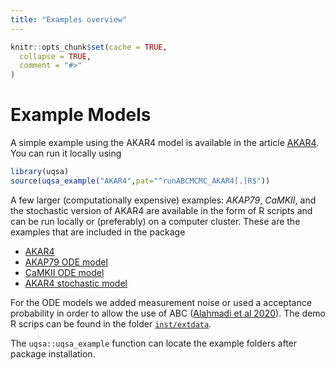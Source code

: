 ```yaml
---
title: "Examples overview"
---
```


```r
knitr::opts_chunk$set(cache = TRUE,
  collapse = TRUE,
  comment = "#>"
)
```


# Example Models

A simple example using the AKAR4 model is available in the article [AKAR4](AKAR4.html). You can run it locally using

```r
library(uqsa)
source(uqsa_example("AKAR4",pat="^runABCMCMC_AKAR4[.]R$"))
```

A few larger (computationally expensive) examples: *AKAP79*, *CaMKII*, and the stochastic version of AKAR4 are available in the form of R scripts and can be run locally or (preferably) on a computer cluster. These are the examples that are included in the package

* [AKAR4](AKAR4.html)
* [AKAP79 ODE model](./uqsa-AKAP79.html)
* [CaMKII ODE model](https://github.com/icpm-kth/uqsa/blob/master/inst/extdata/CaMKII/runABCMCMC_CaMKII.R)
* [AKAR4 stochastic model](https://github.com/icpm-kth/uqsa/blob/master/inst/extdata/AKAR4/runABCMCMC_AKAR4_withStochasticStimulation.R)


For the ODE models we added measurement noise or used a acceptance probability in order to allow the use of ABC ([Alahmadi et al 2020](http://dx.doi.org/10.1098/rsos.191315)).
The demo R scrips can be found in the folder [`inst/extdata`](https://github.com/icpm-kth/uqsa/tree/master/inst/extdata).

The `uqsa::uqsa_example` function can locate the example folders after package installation.

